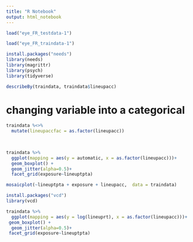 ```yaml
---
title: "R Notebook"
output: html_notebook
---
```



```r
load("eye_FR_testdata-1")

load("eye_FR_traindata-1")

install.packages("needs")
library(needs)
library(magrittr)
library(psych)
library(tidyverse)

```
```r

describeBy(traindata, traindata$lineupacc)


```

# changing variable into a categorical
```r
traindata %<>% 
  mutate(lineupaccfac = as.factor(lineupacc))
  
  
```

```r
traindata %>% 
  ggplot(mapping = aes(y = automatic, x = as.factor(lineupacc)))+
  geom_boxplot() +
  geom_jitter(alpha=0.5)+
  facet_grid(exposure~lineuptpta)

mosaicplot(~lineuptpta + exposure + lineupacc,  data = traindata)

install.packages("vcd")
library(vcd)


```

```r
traindata %>% 
  ggplot(mapping = aes(y = log(lineuprt), x = as.factor(lineupacc)))+
 geom_boxplot() +
  geom_jitter(alpha=0.5)+
 facet_grid(exposure~lineuptpta)
```

